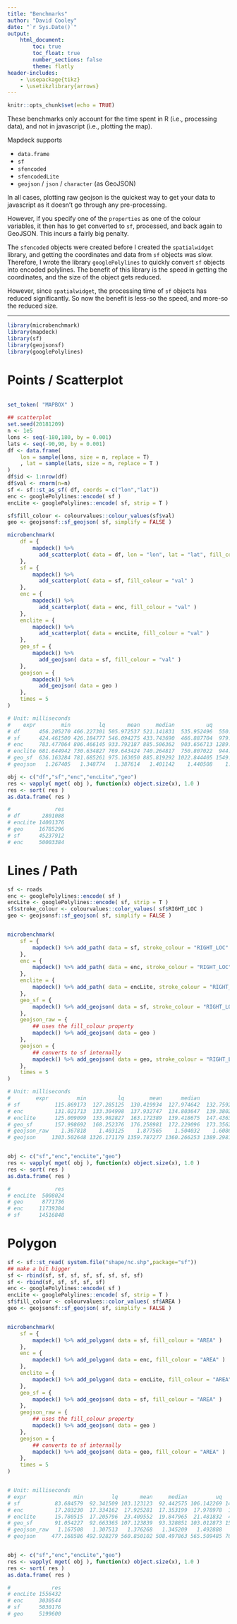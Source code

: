 ```yaml
---
title: "Benchmarks"
author: "David Cooley"
date: "`r Sys.Date()`"
output: 
    html_document:
        toc: true
        toc_float: true
        number_sections: false
        theme: flatly
header-includes: 
    - \usepackage{tikz}
    - \usetikzlibrary{arrows}
---
```


```r
knitr::opts_chunk$set(echo = TRUE)
```

These benchmarks only account for the time spent in R (i.e., processing data), and not in javascript (i.e., plotting the map).

Mapdeck supports

- `data.frame`
- `sf`
- `sfencoded`
- `sfencodedLite`
- `geojson` / `json` / `character` (as GeoJSON)

In all cases, plotting raw geojson is the quickest way to get your data to javascript as it doesn't go through any pre-processing. 

However, if you specify one of the `properties` as one of the colour variables, it then has to get converted to `sf`, processed, and back again to GeoJSON. This incurs a fairly big penalty. 

The `sfencoded` objects were created before I created the `spatialwidget` library, and getting the coordinates and data from `sf` objects was slow. Therefore, I wrote the library `googlePolylines` to quickly convert `sf` objects into encoded polylines. The benefit of this library is the speed in getting the coordinates, and the size of the object gets reduced. 

However, since `spatialwidget`, the processing time of `sf` objects has reduced significantly. So now the benefit is less-so the speed, and more-so the reduced size. 

---

```r
library(microbenchmark)
library(mapdeck)
library(sf)
library(geojsonsf)
library(googlePolylines)
```


# Points / Scatterplot

```r

set_token( "MAPBOX" )

## scatterplot
set.seed(20181209)
n <- 1e5
lons <- seq(-180,180, by = 0.001)
lats <- seq(-90,90, by = 0.001)
df <- data.frame(
	lon = sample(lons, size = n, replace = T)
	, lat = sample(lats, size = n, replace = T )
)
df$id <- 1:nrow(df)
df$val <- rnorm(n=n)
sf <- sf::st_as_sf( df, coords = c("lon","lat"))
enc <- googlePolylines::encode( sf )
encLite <- googlePolylines::encode( sf, strip = T )

sf$fill_colour <- colourvalues::colour_values(sf$val)
geo <- geojsonsf::sf_geojson( sf, simplify = FALSE )

microbenchmark(
	df = {
		mapdeck() %>% 
		  add_scatterplot( data = df, lon = "lon", lat = "lat", fill_colour = "val")
	},
	sf = {
		mapdeck() %>% 
		  add_scatterplot( data = sf, fill_colour = "val" )
	},
	enc = {
		mapdeck() %>% 
		  add_scatterplot( data = enc, fill_colour = "val" )
	},
	enclite = {
		mapdeck() %>% 
		  add_scatterplot( data = encLite, fill_colour = "val" )
	},
	geo_sf = {
		mapdeck() %>% 
		  add_geojson( data = sf, fill_colour = "val" )
	},
	geojson = {
		mapdeck() %>% 
		  add_geojson( data = geo )
	},
	times = 5
)

# Unit: milliseconds
#    expr        min         lq       mean     median          uq         max neval
# df      456.205270 466.227301 505.972537 521.141831  535.952496  550.335787     5
# sf      424.461500 426.184777 546.094275 433.743690  466.887704  979.193704     5
# enc     783.477064 806.466145 933.792187 885.506362  903.656713 1289.854652     5
# enclite 681.644942 730.634827 769.643424 740.264817  750.807022  944.865514     5
# geo_sf  636.163284 781.685261 975.163050 885.819292 1022.844405 1549.303007     5
# geojson   1.267405   1.348774   1.387614   1.401142    1.440508    1.480242     5

obj <- c("df","sf","enc","encLite","geo")
res <- vapply( mget( obj ), function(x) object.size(x), 1.0 )
res <- sort( res )
as.data.frame( res )

#              res
# df       2801088
# encLite 14001376
# geo     16785296
# sf      45237912
# enc     50003384
```



# Lines / Path

```r
sf <- roads
enc <- googlePolylines::encode( sf )
encLite <- googlePolylines::encode( sf, strip = T )
sf$stroke_colour <- colourvalues::color_values( sf$RIGHT_LOC )
geo <- geojsonsf::sf_geojson( sf, simplify = FALSE )


microbenchmark(
	sf = {
		mapdeck() %>% add_path( data = sf, stroke_colour = "RIGHT_LOC" )
	},
	enc = {
		mapdeck() %>% add_path( data = enc, stroke_colour = "RIGHT_LOC" )
	},
	enclite = {
		mapdeck() %>% add_path( data = encLite, stroke_colour = "RIGHT_LOC" )
	},
	geo_sf = {
		mapdeck() %>% add_geojson( data = sf, stroke_colour = "RIGHT_LOC" )
	},
	geojson_raw = {
		## uses the fill_colour property
		mapdeck() %>% add_geojson( data = geo )
	},
	geojson = {
		## converts to sf internally
		mapdeck() %>% add_geojson( data = geo, stroke_colour = "RIGHT_LOC" )
	},
	times = 5
)

# Unit: milliseconds
#        expr         min          lq        mean      median          uq         max neval
# sf           115.869173  127.285125  130.419934  127.974642  132.759235  148.211496     5
# enc          131.021713  133.304998  137.932747  134.803647  139.380252  151.153124     5
# enclite      125.009099  133.982827  163.172389  139.418675  147.436373  270.014970     5
# geo_sf       157.998692  168.252376  176.258981  172.229096  173.356248  209.458494     5
# geojson_raw    1.367818    1.403125    1.877565    1.504032    1.608655    3.504197     5
# geojson     1303.502648 1326.171179 1359.787277 1360.266253 1389.298148 1419.698157     5


obj <- c("sf","enc","encLite","geo")
res <- vapply( mget( obj ), function(x) object.size(x), 1.0 )
res <- sort( res )
as.data.frame( res )

#              res
# encLite  5008024
# geo      8771736
# enc     11739384
# sf      14516848
```

# Polygon 

```r
sf <- sf::st_read( system.file("shape/nc.shp",package="sf"))
## make a bit bigger
sf <- rbind(sf, sf, sf, sf, sf, sf, sf, sf)
sf <- rbind(sf, sf, sf, sf, sf)
enc <- googlePolylines::encode( sf )
encLite <- googlePolylines::encode( sf, strip = T )
sf$fill_colour <- colourvalues::color_values( sf$AREA )
geo <- geojsonsf::sf_geojson( sf, simplify = FALSE )


microbenchmark(
	sf = {
		mapdeck() %>% add_polygon( data = sf, fill_colour = "AREA" )
	},
	enc = {
		mapdeck() %>% add_polygon( data = enc, fill_colour = "AREA" )
	},
	enclite = {
		mapdeck() %>% add_polygon( data = encLite, fill_colour = "AREA" )
	},
	geo_sf = {
		mapdeck() %>% add_geojson( data = sf, fill_colour = "AREA" )
	},
	geojson_raw = {
		## uses the fill_colour property
		mapdeck() %>% add_geojson( data = geo )
	},
	geojson = {
		## converts to sf internally
		mapdeck() %>% add_geojson( data = geo, fill_colour = "AREA" )
	},
	times = 5
)


# Unit: milliseconds
# expr               min         lq       mean     median         uq        max neval
# sf           83.684579  92.341509 103.123123  92.442575 106.142269 141.004682     5
# enc          17.203230  17.334162  17.925281  17.353199  17.978978  19.756838     5
# enclite      15.780515  17.205796  23.409552  19.847965  21.481832  42.731652     5
# geo_sf       91.054227  92.663365 107.123839  93.328851 103.012873 155.559878     5
# geojson_raw   1.167508   1.307513   1.376268   1.345209   1.492888   1.568223     5
# geojson     477.168586 492.928279 560.850102 508.497863 565.509485 760.146295     5


obj <- c("sf","enc","encLite","geo")
res <- vapply( mget( obj ), function(x) object.size(x), 1.0 )
res <- sort( res )
as.data.frame( res )

#             res
# encLite 1556432
# enc     3030544
# sf      5030176
# geo     5199600
```
